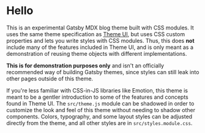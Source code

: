 
# Hello

This is an experimental Gatsby MDX blog theme built with CSS modules.
It uses the same theme specification as [Theme UI][],
but uses CSS custom properties and lets you write styles with CSS modules.
Thus, this does **not** include many of the features included in Theme UI, and is only meant as a demonstration of reusing theme objects with different implementations.

**This is for demonstration purposes only**
and isn't an officially recommended way of building Gatsby themes,
since styles can still leak into other pages outside of this theme.

If you're less familiar with CSS-in-JS libraries like Emotion,
this theme is meant to be a gentler introduction to some of the features and concepts found in Theme UI.
The `src/theme.js` module can be shadowed in order to customize the look and feel of this theme without needing to shadow other components.
Colors, typography, and some layout styles can be adjusted directly from the theme, and all other styles are in `src/styles.module.css`.

[theme ui]: https://theme-ui.com
